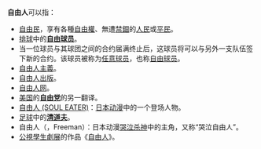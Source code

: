 '''自由人'''可以指：

* [[自由民|自由民]]，享有各種[[自由權|自由權]]、無遭[[禁錮|禁錮]]的[[人民|人民]]或[[平民|平民]]。
* [[排球|排球]]中的'''[[自由球员_(排球)|自由球员]]'''。
* 当一位球员与其球团之间的合约届满终止后，这球员将可以与另外一支队伍签下新的合约。该球员被称为[[任意球员|任意球员]]，也称[[自由球员|自由球员]]。
* [[自由人主義|自由人主義]]。
* [[自由人出版|自由人出版]]。
* [[自由人网|自由人网]]。
* [[美国|美国]]的'''[[自由党_(美国)|自由党]]'''的另一翻译。
* [[自由人_(SOUL_EATER)|自由人 (SOUL EATER)]]：[[日本|日本]][[动漫|动漫]]中的一个登场人物。
* [[足球|足球]]中的'''[[後衛_(足球)#清道夫|清道夫]]'''。
* 自由人（{{lang|ja|フリーマン}}，Freeman）：日本动漫[[哭泣杀神|哭泣杀神]]中的主角，又称“哭泣自由人”。
* [[公視學生劇展|公視學生劇展]]的作品《[[自由人_(公視學生劇展)|自由人]]》。

{{disambig|Cat=三字消歧义}}